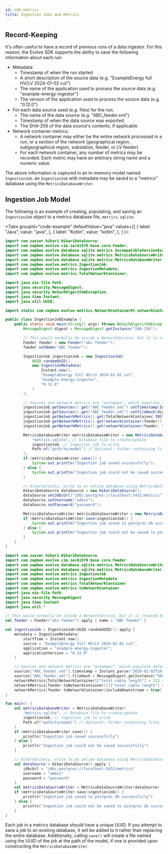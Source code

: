 ```yaml
---
id: sdk-metrics
title: Ingestion Jobs and Metrics
---
```



## Record-Keeping

It's often useful to have a record of previous runs of a data ingestor. For this reason, the Evolve SDK supports the ability to save the following information
about each run:

* Metadata:
    * Timestamp of when the run started
    * A short description of the source data (e.g. "ExampleEnergy full HV/LV 2024-01-02 cut")
    * The name of the application used to process the source data (e.g. "example-energy-ingestor")
    * The version of the application used to process the source data (e.g. "0.12.0")
* For each data source used (e.g. files) for the run:
    * The name of the data source (e.g. "ABC_feeder.xml")
    * Timestamp of when the data source was exported
    * The SHA-256 of the data source's contents, if applicable
* Network container metrics:
    * A network container may either be the entire network processed in a run, or a section of the network (geographical region, subgeographical region,
      substation, feeder, or LV feeder).
    * For each network container, any number of metrics may be recorded. Each metric may have an arbitrary string name and a numeric value.

The above information is captured in an in-memory model named `IngestionJob`. an `IngestionJob` with metadata may be saved to a "metrics" database using the
`MetricsDatabaseWriter`.

## Ingestion Job Model

The following is an example of creating, populating, and saving an `IngestionJob` object to a metrics database file, `metrics.sqlite`.

<Tabs
    groupId="code-example"
    defaultValue="java"
    values={[
        { label: "Java", value: "java", },
        { label: "Kotlin", value: "kotlin", },
    ]
}>
<TabItem value="java">

```java
import com.zaxxer.hikari.HikariDataSource;
import com.zepben.evolve.cim.iec61970.base.core.Feeder;
import com.zepben.evolve.database.sqlite.metrics.IncompatibleVersionException;
import com.zepben.evolve.database.sqlite.metrics.MetricsDataSourceWriter;
import com.zepben.evolve.database.sqlite.metrics.MetricsDatabaseWriter;
import com.zepben.evolve.metrics.IngestionJob;
import com.zepben.evolve.metrics.IngestionMetadata;
import com.zepben.evolve.metrics.TotalNetworkContainer;

import java.nio.file.Path;
import java.security.MessageDigest;
import java.security.NoSuchAlgorithmException;
import java.time.Instant;
import java.util.UUID;

import static com.zepben.evolve.metrics.NetworkContainerKt.networkContainer;

public class IngestionJobExample {
    public static void main(String[] args) throws NoSuchAlgorithmException, IncompatibleVersionException {
        MessageDigest digest = MessageDigest.getInstance("SHA-256");

        // This would normally be inside a NetworkService, but it is created here for this example.
        Feeder feeder = new Feeder("abc-feeder");
        feeder.setName("ABC feeder");

        IngestionJob ingestionJob = new IngestionJob(
            UUID.randomUUID(),
            new IngestionMetadata(
                Instant.now(),
                "ExampleEnergy full HV/LV 2024-01-02 cut",
                "example-energy-ingestor",
                "0.12.0"
            )
        );

        // Sources and network metrics are "automaps", which populate default values for new keys as they are accessed.
        ingestionJob.getSources().get("ABC_feeder.xml").setTimestamp(Instant.parse("2020-01-02T10:30:00.00Z"));
        ingestionJob.getSources().get("ABC_feeder.xml").setFileHash(digest.digest("file contents".getBytes()));
        ingestionJob.getNetworkMetrics().get(TotalNetworkContainer.INSTANCE).put("total cable length", 123.45);
        ingestionJob.getNetworkMetrics().get(networkContainer(feeder)).put("total cable length", 12.345);
        ingestionJob.getNetworkMetrics().get(networkContainer(feeder, true)).put("total cable length", 123.45);

        MetricsDatabaseWriter metricsDatabaseWriter = new MetricsDatabaseWriter(
            "metrics.sqlite", // Database file to create/update
            ingestionJob, // Ingestion job to write
            Path.of("path/to/model") // Optional: Folder containing files for the model exported by the ingestion job. The network, customer, and diagram databases should be located here.
        );
        if (metricsDatabaseWriter.save()) {
            System.out.println("Ingestion job saved successfully");
        } else {
            System.out.println("Ingestion job could not be saved successfully");
        }

        // Alternatively, write to an online database using MetricsDataSourceWriter
        HikariDataSource dataSource = new HikariDataSource();
        dataSource.setJdbcUrl("jdbc:postgres://localhost:5432/metrics");
        dataSource.setUsername("admin");
        dataSource.setPassword("password");

        MetricsDataSourceWriter metricsDataSourceWriter = new MetricsDataSourceWriter(dataSource);
        if (metricsDataSourceWriter.save(ingestionJob)) {
            System.out.println("Ingestion job saved to postgres db successfully");
        } else {
            System.out.println("Ingestion job could not be saved to postgres db successfully");
        }
    }
}
```

</TabItem>
<TabItem  value="kotlin">

```kotlin
import com.zaxxer.hikari.HikariDataSource
import com.zepben.evolve.cim.iec61970.base.core.Feeder
import com.zepben.evolve.database.sqlite.metrics.MetricsDataSourceWriter
import com.zepben.evolve.database.sqlite.metrics.MetricsDatabaseWriter
import com.zepben.evolve.metrics.IngestionJob
import com.zepben.evolve.metrics.IngestionMetadata
import com.zepben.evolve.metrics.TotalNetworkContainer
import com.zepben.evolve.metrics.toNetworkContainer
import java.nio.file.Path
import java.security.MessageDigest
import java.time.Instant
import java.util.*

// This would normally be inside a NetworkService, but it is created here for this example.
val feeder = Feeder("abc-feeder").apply { name = "ABC Feeder" }

val ingestionJob = IngestionJob(UUID.randomUUID()).apply {
    metadata = IngestionMetadata(
        startTime = Instant.now(),
        source = "ExampleEnergy full HV/LV 2024-01-02 cut",
        application = "example-energy-ingestor",
        applicationVersion = "0.12.0"
    )

    // Sources and network metrics are "automaps", which populate default values for new keys as they are accessed.
    sources["ABC_feeder.xml"].timestamp = Instant.parse("2020-01-02T10:30:00.00Z")
    sources["ABC_feeder.xml"].fileHash = MessageDigest.getInstance("SHA-256").digest("file contents".toByteArray())
    networkMetrics[TotalNetworkContainer]["total cable length"] = 123.45
    networkMetrics[feeder.toNetworkContainer()]["total cable length"] = 12.345
    networkMetrics[feeder.toNetworkContainer(includeDownstream = true)]["total cable length"] = 123.45
}

fun main() {
    val metricsDatabaseWriter = MetricsDatabaseWriter(
        "metrics.sqlite", // Database file to create/update
        ingestionJob, // Ingestion job to write
        Path.of("path/to/model") // Optional: Folder containing files for the model exported by the ingestion job. The network, customer, and diagram databases should be located here.
    )
    if (metricsDatabaseWriter.save()) {
        println("Ingestion job saved successfully")
    } else {
        println("Ingestion job could not be saved successfully")
    }

    // Alternatively, write to an online database using MetricsDataSourceWriter
    val dataSource = HikariDataSource().apply {
        jdbcUrl = "jdbc:postgres://localhost:5432/metrics"
        username = "admin"
        password = "password"
    }
    val metricsDataSourceWriter = MetricsDataSourceWriter(dataSource)
    if (metricsDataSourceWriter.save(ingestionJob)) {
        println("Ingestion job saved to postgres db successfully")
    } else {
        println("Ingestion job could not be saved to postgres db successfully")
    }
}
```

</TabItem>
</Tabs>

Each job in a metrics database should have a unique UUID. If you attempt to save a job to an existing database, it will be added to it rather than replacing the
entire database. Additionally, calling `save()` will create a file named using the UUID of the job at the path of the model, if one is provided upon
constructing the `MetricsDatabaseWriter`.
